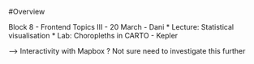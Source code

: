 #Overview

Block 8 - Frontend Topics III - 20 March - Dani
* Lecture: Statistical visualisation
* Lab: Choropleths in CARTO - Kepler

—> Interactivity with Mapbox ? Not sure need to investigate this further
